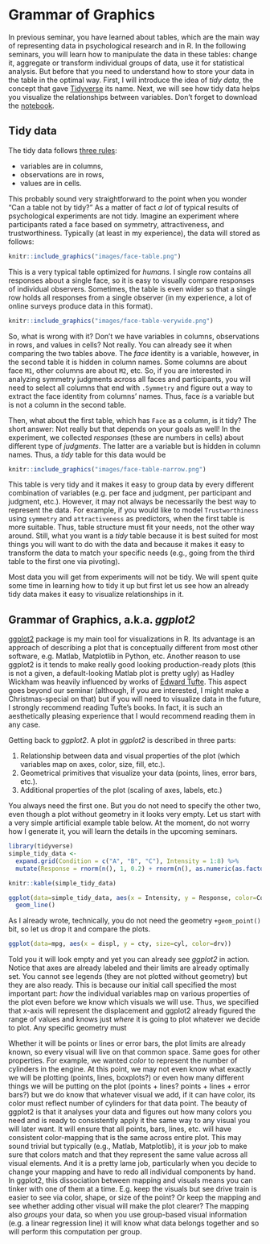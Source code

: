 # Grammar of Graphics {#ggplot2}

In previous seminar, you have learned about tables, which are the main way of representing data in psychological research and in R. In the following seminars, you will learn how to manipulate the data in these tables: change it, aggregate or transform individual groups of data, use it for statistical analysis. But before that you need to understand how to store your data in the table in the optimal way. First, I will introduce the idea of _tidy data_, the concept that gave [Tidyverse](https://www.tidyverse.org/) its name. Next, we will see how tidy data helps you visualize the relationships between variables. Don't forget to download the [notebook]().

## Tidy data {#tidydata}
The tidy data follows [three rules](https://r4ds.had.co.nz/tidy-data.html):

* variables are in columns,
* observations are in rows,
* values are in cells.

This probably sound very straightforward to the point when you wonder "Can a table not by tidy?" As a matter of fact _a lot_ of typical results of psychological experiments are not tidy. Imagine an experiment where participants rated a face based on symmetry, attractiveness, and trustworthiness. Typically (at least in my experience), the data will stored as follows:
```r
knitr::include_graphics("images/face-table.png")
```

This is a very typical table optimized for _humans_. I single row contains all responses about a single face, so it is easy to visually compare responses of individual observers. Sometimes, the table is even wider so that a single row holds all responses from a single observer (in my experience, a lot of online surveys produce data in this format).
```r
knitr::include_graphics("images/face-table-verywide.png")
```

So, what is wrong with it? Don't we have variables in columns, observations in rows, and values in cells? Not really. You can already see it when comparing the two tables above. The _face_ identity is a variable, however, in the second table it is hidden in column names. Some columns are about face `M1`, other columns are about `M2`, etc. So, if you are interested in analyzing symmetry judgments across all faces and participants, you will need to select all columns that end with `.Symmetry` and figure out a way to extract the face identity from columns' names. Thus, face _is_ a variable but is not a column in the second table. 

Then, what about the first table, which has `Face` as a column, is it tidy? The short answer: Not really but that depends on your goals as well! In the experiment, we collected _responses_ (these are numbers in cells) about different type of _judgments_. The latter are a variable but is hidden in column names. Thus, a _tidy_ table for this data would be
```r
knitr::include_graphics("images/face-table-narrow.png")
```

This table is very tidy and it makes it easy to group data by every different combination of variables (e.g. per face and judgment, per participant and judgment, etc.). However, it may not always be necessarily the best way to represent the data. For example, if you would like to model `Trustworthiness` using `symmetry` and `attractiveness` as predictors, when the first table is more suitable. Thus, table structure must fit your needs, not the other way around. Still, what you want is a _tidy_ table because it is best suited for most things you will want to do with the data and because it makes it easy to transform the data to match your specific needs (e.g., going from the third table to the first one via pivoting).

Most data you will get from experiments will not be tidy. We will spent quite some time in learning how to tidy it up but first let us see how an already tidy data makes it easy to visualize relationships in it.

## Grammar of Graphics, a.k.a. _ggplot2_ {#ggplot2}
[ggplot2](https://ggplot2.tidyverse.org/) package is my main tool for visualizations in R. Its advantage is an approach of describing a plot that is conceptually different from most other software, e.g. Matlab,  Matplotlib in Python, etc. Another reason to use ggplot2 is it tends to make really good looking production-ready plots (this is not a given, a default-looking Matlab plot is pretty ugly) as Hadley Wickham was heavily influenced by works of [Edward Tufte](https://www.edwardtufte.com/tufte/). This aspect goes beyond our seminar (although, if you are interested, I might make a Christmas-special on that) but if you will need to visualize data in the future, I strongly recommend reading Tufte's books. In fact, it is such an aesthetically pleasing experience that I would recommend reading them in any case.

Getting back to _ggplot2_. A plot in _ggplot2_ is described in three parts:

1. Relationship between data and visual properties of the plot (which variables map on axes, color, size, fill, etc.).
2. Geometrical primitives that visualize your data (points, lines, error bars, etc.).
3. Additional properties of the plot (scaling of axes, labels, etc.)

You always need the first one. But you do not need to specify the other two, even though a plot without geometry in it looks very empty. Let us start with a very simple artificial example table below. At the moment, do not worry how I generate it, you will learn the details in the upcoming seminars.
```r
library(tidyverse)
simple_tidy_data <- 
  expand.grid(Condition = c("A", "B", "C"), Intensity = 1:8) %>%
  mutate(Response = rnorm(n(), 1, 0.2) + rnorm(n(), as.numeric(as.factor(Condition)), 0.2) * 2 + rnorm(n(), Intensity, 0.4))

knitr::kable(simple_tidy_data)
```

```r
ggplot(data=simple_tidy_data, aes(x = Intensity, y = Response, color=Condition)) + 
  geom_line()
```
As I already wrote, technically, you do not need the geometry `+geom_point()` bit, so let us drop it and compare the plots.
```r
ggplot(data=mpg, aes(x = displ, y = cty, size=cyl, color=drv))
```
Told you it will look empty and yet you can already see _ggplot2_ in action. Notice that axes are already labeled and their limits are already optimally set. You cannot see legends (they are not plotted without geometry) but they are also ready. This is because our initial call specified the most important part: _how_ the individual variables map on various properties of the plot even before we know which visuals we will use. Thus, we specified that x-axis will represent the displacement and ggplot2 already figured the range of values and knows just _where_ it is going to plot whatever we decide to plot. Any specific geometry must 

Whether it will be points or lines or error bars, the plot limits are already known, so every visual will live on that common space. Same goes for other properties. For example, we wanted _color_ to represent the number of cylinders in the engine. At this point, we may not even know what exactly we will be plotting (points, lines, boxplots?) or even how many different things we will be putting on the plot (points + lines? points + lines + error bars?) but we do know that whatever visual we add, if it can have color, its color must reflect number of cylinders for that data point. The beauty of ggplot2 is that it analyses your data and figures out how many colors you need and is ready to consistently apply it the same way to any visual you will later want. It will ensure that all points, bars, lines, etc. will have consistent color-mapping that is the same across entire plot. This may sound trivial but typically (e.g., Matlab, Matplotlib), it is _your_ job to make sure that colors match and that they represent the same value across all visual elements. And it is a pretty lame job, particularly when you decide to change your mapping and have to redo all individual components by hand. In ggplot2, this dissociation between mapping and visuals means you can tinker with one of them at a time. E.g. keep the visuals but see drive train is easier to see via color, shape, or size of the point? Or keep the mapping and see whether adding other visual will make the plot clearer? The mapping also _groups_ your data, so when you use group-based visual information (e.g. a linear regression line) it will know what data belongs together and so will perform this computation per group.
